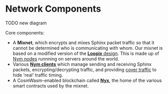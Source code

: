 # Network Components

TODO new diagram

Core components:
* A **Mixnet**, which encrypts and mixes Sphinx packet traffic so that it cannot be determined who is communicating with whom. Our mixnet is based on a modified version of the [**Loopix** design](concepts/loopix). This is made up of [Nym nodes](architecture/mixnet/nodes) runnning on servers around the world.
* Various [**Nym clients**](architecture/mixnet/clients) which manage sending and receiving Sphinx packets, encrypting/decrypting traffic, and providing [cover traffic](../concepts/cover-traffic) to hide 'real' traffic timing.
* A CosmWasm-enabled blockchain called [**Nyx**](architecture/nyx), the home of the various smart contracts used by the mixnet.
